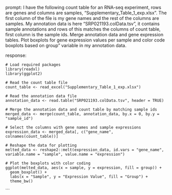 prompt:
I have the following count table for an RNA-seq experiment, rows are genes and columns are samples, "Supplementary_Table_1_exp.xlsx". The first column of the file is my gene names and the rest of the columns are samples. My annotation data is here  "SRP021193.colData.tsv", it contains sample annotations and rows of this matches the columns of count table, first column is the sample ids. Merge annotation data and gene expression tables. Plot boxplots for gene expression values per sample and color code boxplots based on group" variable in my annotation data.

response:
```
# Load required packages
library(readxl)
library(ggplot2)

# Read the count table file
count_table <- read_excel("Supplementary_Table_1_exp.xlsx")

# Read the annotation data file
annotation_data <- read.table("SRP021193.colData.tsv", header = TRUE)

# Merge the annotation data and count table by matching sample ids
merged_data <- merge(count_table, annotation_data, by.x = 0, by.y = "sample_id")

# Select the columns with gene names and sample expressions
expression_data <- merged_data[, c("gene_name", colnames(count_table))]

# Reshape the data for plotting
melted_data <- reshape2::melt(expression_data, id.vars = "gene_name", variable.name = "sample", value.name = "expression")

# Plot the boxplots with color coding
ggplot(melted_data, aes(x = sample, y = expression, fill = group)) +
  geom_boxplot() +
  labs(x = "Sample", y = "Expression Value", fill = "Group") +
  theme_bw()
```
```
